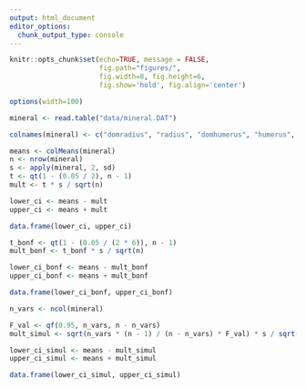 ```yaml
---
output: html_document
editor_options: 
  chunk_output_type: console
---
```


```r
knitr::opts_chunk$set(echo=TRUE, message = FALSE,
                      fig.path="figures/",
                      fig.width=8, fig.height=6,
                      fig.show='hold', fig.align='center')

options(width=100)
```

```r
mineral <- read.table("data/mineral.DAT")

colnames(mineral) <- c("domradius", "radius", "domhumerus", "humerus", "domulna", "ulna")
```

```r
means <- colMeans(mineral)
n <- nrow(mineral)
s <- apply(mineral, 2, sd)
t <- qt(1 - (0.05 / 2), n - 1)
mult <- t * s / sqrt(n)

lower_ci <- means - mult
upper_ci <- means + mult

data.frame(lower_ci, upper_ci)

t_bonf <- qt(1 - (0.05 / (2 * 6)), n - 1)
mult_bonf <- t_bonf * s / sqrt(n)

lower_ci_bonf <- means - mult_bonf
upper_ci_bonf <- means + mult_bonf

data.frame(lower_ci_bonf, upper_ci_bonf)

n_vars <- ncol(mineral)

F_val <- qf(0.95, n_vars, n - n_vars)
mult_simul <- sqrt(n_vars * (n - 1) / (n - n_vars) * F_val) * s / sqrt(n)

lower_ci_simul <- means - mult_simul
upper_ci_simul <- means + mult_simul

data.frame(lower_ci_simul, upper_ci_simul)
```

